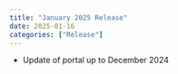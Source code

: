 ```yaml
---
title: "January 2025 Release"
date: 2025-01-16
categories: ["Release"]
---
```


<script src="/rmarkdown-libs/header-attrs/header-attrs.js"></script>


<ul>
<li>Update of portal up to December 2024</li>
</ul>
